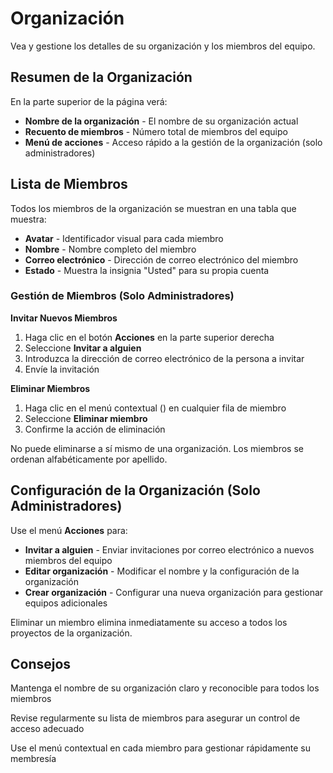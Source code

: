 # Organización

Vea y gestione los detalles de su organización y los miembros del equipo.

## Resumen de la Organización

En la parte superior de la página verá:
- **Nombre de la organización** - El nombre de su organización actual
- **Recuento de miembros** - Número total de miembros del equipo
- **Menú de acciones** - Acceso rápido a la gestión de la organización (solo administradores)

## Lista de Miembros

Todos los miembros de la organización se muestran en una tabla que muestra:
- **Avatar** - Identificador visual para cada miembro
- **Nombre** - Nombre completo del miembro
- **Correo electrónico** - Dirección de correo electrónico del miembro
- **Estado** - Muestra la insignia "Usted" para su propia cuenta

### Gestión de Miembros (Solo Administradores)

**Invitar Nuevos Miembros**
1. Haga clic en el botón **Acciones** en la parte superior derecha
2. Seleccione **Invitar a alguien**
3. Introduzca la dirección de correo electrónico de la persona a invitar
4. Envíe la invitación

**Eliminar Miembros**
1. Haga clic en el menú contextual (<Icon name="EllipsisVertical" />) en cualquier fila de miembro
2. Seleccione **Eliminar miembro**
3. Confirme la acción de eliminación

<Note>No puede eliminarse a sí mismo de una organización. Los miembros se ordenan alfabéticamente por apellido.</Note>

## Configuración de la Organización (Solo Administradores)

Use el menú **Acciones** para:
- **Invitar a alguien** - Enviar invitaciones por correo electrónico a nuevos miembros del equipo
- **Editar organización** - Modificar el nombre y la configuración de la organización
- **Crear organización** - Configurar una nueva organización para gestionar equipos adicionales

<Warning>Eliminar un miembro elimina inmediatamente su acceso a todos los proyectos de la organización.</Warning>

## Consejos

<Tip>Mantenga el nombre de su organización claro y reconocible para todos los miembros</Tip>

<Tip>Revise regularmente su lista de miembros para asegurar un control de acceso adecuado</Tip>

<Tip>Use el menú contextual en cada miembro para gestionar rápidamente su membresía</Tip>
